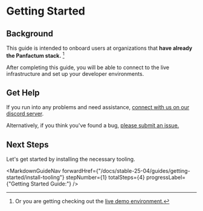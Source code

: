 
# Getting Started

## Background

This guide is intended to onboard users at organizations that **have already the Panfactum stack.** [^1]

[^1]: Or you are getting checking out the [live demo environment.](/stack/demo/live)

After completing this guide, you will be able to connect to the live infrastructure and set up your developer
environments.

## Get Help

If you run into any problems and need assistance, [connect with us on our discord server](__discordServerLink__).

Alternatively, if you think you've found a bug, [please submit an issue.](https://github.com/Panfactum/stack/issues)

## Next Steps

Let's get started by installing the necessary tooling.

<MarkdownGuideNav forwardHref={"/docs/stable-25-04/guides/getting-started/install-tooling"} stepNumber={1} totalSteps={4} progressLabel={"Getting Started Guide:"} />
